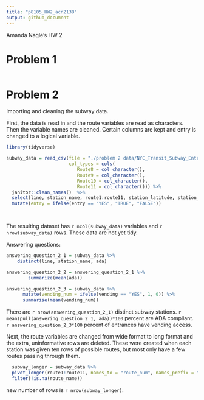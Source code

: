 ```yaml
---
title: "p8105_HW2_acn2138"
output: github_document
---
```


Amanda Nagle's HW 2 

# Problem 1

```r

```

# Problem 2

Importing and cleaning the subway data.

First, the data is read in and the route variables are read as characters. 
Then the variable names are cleaned. Certain columns are kept and entry is changed to a logical variable. 


```r

library(tidyverse)

subway_data = read_csv(file = "./problem 2 data/NYC_Transit_Subway_Entrance_And_Exit_Data.csv", 
                       col_types = cols(
                          Route8 = col_character(),
                          Route9 = col_character(),
                          Route10 = col_character(),
                          Route11 = col_character())) %>%
  janitor::clean_names()  %>%
  select(line, station_name, route1:route11, station_latitude, station_longitude, entry, vending, entrance_type, ada) %>%
  mutate(entry = ifelse(entry == "YES", "TRUE", "FALSE"))

  

```

The resulting dataset has `r ncol(subway_data)` variables and `r nrow(subway_data)` rows. These data are not yet tidy.

Answering questions: 
```R
answering_question_2_1 = subway_data %>% 
    distinct(line, station_name, ada)

answering_question_2_2 = answering_question_2_1 %>%
        summarize(mean(ada))

answering_question_2_3 = subway_data %>%
      mutate(vending_num = ifelse(vending == "YES", 1, 0)) %>%
      summarise(mean(vending_num))
```

There are `r nrow(answering_question_2_1)` distinct subway stations. `r mean(pull(answering_question_2_1, ada))*100` percent are ADA compliant.
`r answering_question_2_3*100` percent of entrances have vending access. 

Next, the route variables are changed from wide format to long format and the extra, uninformative rows are deleted. These were created when each station was given ten rows of possible routes, but most only have a few routes passing through them. 
```R
  subway_longer = subway_data %>% 
  pivot_longer(route1:route11, names_to = "route_num", names_prefix = "route", values_to = "route_name") %>%
  filter(!is.na(route_name))
```
new number of rows is `r nrow(subway_longer)`.